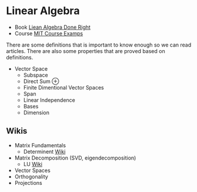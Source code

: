 # Linear Algebra
* Book [Liean Algebra Done Right](https://linear.axler.net)
* Course [MIT Course Examps](https://math.mit.edu/~gs/linearalgebra/ila6/indexila6.html)

There are some definitions that is important to know enough so we can read articles. There are also some properties that are proved based on definitions. 

- Vector Space
  - Subspace
  - Direct Sum ⊕
  - Finite Dimentional Vector Spaces
  - Span
  - Linear Independence
  - Bases
  - Dimension
## Wikis
* Matrix Fundamentals
  * Determinent [Wiki](https://en.wikipedia.org/wiki/Determinant)
* Matrix Decomposition (SVD, eigendecomposition) 
  * LU [Wiki](https://en.wikipedia.org/wiki/LU_decomposition)
* Vector Spaces
* Orthogonality
* Projections
